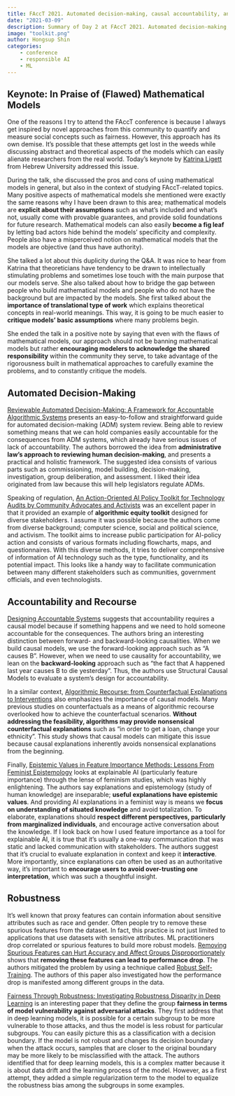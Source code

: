 ```yaml
---
title: FAccT 2021. Automated decision-making, causal accountability, and robustness
date: "2021-03-09"
description: Summary of Day 2 at FAccT 2021. Automated decision-making, accountability and recourse, and model robustness
image: "toolkit.png"
author: Hongsup Shin
categories: 
    - conference
    - responsible AI
    - ML
---
```


## Keynote: In Praise of (Flawed) Mathematical Models

One of the reasons I try to attend the FAccT conference is because I always get inspired by novel approaches from this community to quantify and measure social concepts such as fairness. However, this approach has its own demise. It's possible that these attempts get lost in the weeds while discussing abstract and theoretical aspects of the models which can easily alienate researchers from the real world. Today's keynote by [Katrina Ligett](https://www.cs.huji.ac.il/~katrina/) from Hebrew University addressed this issue.

During the talk, she discussed the pros and cons of using mathematical models in general, but also in the context of studying FAccT-related topics. Many positive aspects of mathematical models she mentioned were exactly the same reasons why I have been drawn to this area; mathematical models are **explicit about their assumptions** such as what's included and what's not, usually come with provable guarantees, and provide solid foundations for future research. Mathematical models can also easily **become a fig leaf** by letting bad actors hide behind the models' specificity and complexity. People also have a misperceived notion on mathematical models that the models are objective (and thus have authority).

She talked a lot about this duplicity during the Q&A. It was nice to hear from Katrina that theoreticians have tendency to be drawn to intellectually stimulating problems and sometimes lose touch with the main purpose that our models serve. She also talked about how to bridge the gap between people who build mathematical models and people who do not have the background but are impacted by the models. She first talked about the **importance of translational type of work** which explains theoretical concepts in real-world meanings. This way, it is going to be much easier to **critique models' basic assumptions** where many problems begin.

She ended the talk in a positive note by saying that even with the flaws of mathematical models, our approach should not be banning mathematical models but rather **encouraging modelers to acknowledge the shared responsibility** within the community they serve, to take advantage of the rigorousness built in mathematical approaches to carefully examine the problems, and to constantly critique the models.

## Automated Decision-Making

[Reviewable Automated Decision-Making: A Framework for Accountable Algorithmic Systems](https://dl.acm.org/doi/pdf/10.1145/3442188.3445921) presents an easy-to-follow and straightforward guide for automated decision-making (ADM) system review. Being able to review something means that we can hold companies easily accountable for the consequences from ADM systems, which already have serious issues of lack of accountability. The authors borrowed the idea from **administrative law's approach to reviewing human decision-making**, and presents a practical and holistic framework. The suggested idea consists of various parts such as commissioning, model building, decision-making, investigation, group deliberation, and assessment. I liked their idea originated from law because this will help legislators regulate ADMs.

Speaking of regulation, [An Action-Oriented AI Policy Toolkit for Technology Audits by Community Advocates and Activists](https://dl.acm.org/doi/epdf/10.1145/3442188.3445938) was an excellent paper in that it provided an example of **algorithmic equity toolkit** designed for diverse stakeholders. I assume it was possible because the authors come from diverse background; computer science, social and political science, and activism. The toolkit aims to increase public participation for AI-policy action and consists of various formats including flowcharts, maps, and questionnaires. With this diverse methods, it tries to deliver comprehensive of information of AI technology such as the type, functionality, and its potential impact. This looks like a handy way to facilitate communication between many different stakeholders such as communities, government officials, and even technologists.

## Accountability and Recourse

[Designing Accountable Systems](https://dl.acm.org/doi/pdf/10.1145/3442188.3445905) suggests that accountability requires a causal model because if something happens and we need to hold someone accountable for the consequences. The authors bring an interesting distinction between forward- and backward-looking causalities. When we build causal models, we use the forward-looking approach such as "A causes B". However, when we need to use causality for accountability, we lean on the **backward-looking** approach such as "the fact that A happened last year causes B to die yesterday". Thus, the authors use Structural Causal Models to evaluate a system's design for accountability.

In a similar context, [Algorithmic Recourse: from Counterfactual Explanations to Interventions](https://dl.acm.org/doi/pdf/10.1145/3442188.3445899) also emphasizes the importance of causal models. Many previous studies on counterfactuals as a means of algorithmic recourse overlooked how to achieve the counterfactual scenarios. **Without addressing the feasibility, algorithms may provide nonsensical counterfactual explanations** such as "in order to get a loan, change your ethnicity". This study shows that causal models can mitigate this issue because causal explanations inherently avoids nonsensical explanations from the beginning.

Finally, [Epistemic Values in Feature Importance Methods: Lessons From Feminist Epistemology](https://dl.acm.org/doi/pdf/10.1145/3442188.3445943) looks at explainable AI (particularly feature importance) through the lense of feminism studies, which was highly enlightening. The authors say explanations and epistemology (study of human knowledge) are inseparable; **useful explanations have epistemic values**. And providing AI explanations in a feminist way is means we **focus on understanding of situated knowledge** and avoid totalization. To elaborate, explanations should **respect different perspectives, particularly from marginalized individuals**, and encourage active conversation about the knowledge. If I look back on how I used feature importance as a tool for explainable AI, it is true that it's usually a one-way communication that was static and lacked communication with stakeholders. The authors suggest that it's crucial to evaluate explanation in context and keep it **interactive**. More importantly, since explanations can often be used as an authoritative way, it's important to **encourage users to avoid over-trusting one interpretation**, which was such a thoughtful insight.

## Robustness

It's well known that proxy features can contain information about sensitive attributes such as race and gender. Often people try to remove these spurious features from the dataset. In fact, this practice is not just limited to applications that use datasets with sensitive attributes. ML practitioners drop correlated or spurious features to build more robust models. [Removing Spurious Features can Hurt Accuracy and Affect Groups Disproportionately](https://dl.acm.org/doi/pdf/10.1145/3442188.3445883) shows that **removing these features can lead to performance drop**. The authors mitigated the problem by using a technique called [Robust Self-Training](https://arxiv.org/abs/2002.10716). The authors of this paper also investigated how the performance drop is manifested among different groups in the data.

[Fairness Through Robustness: Investigating Robustness Disparity in Deep Learning](https://dl.acm.org/doi/pdf/10.1145/3442188.3445910) is an interesting paper that they define the group **fairness in terms of model vulnerability against adversarial attacks**. They first address that in deep learning models, it is possible for a certain subgroup to be more vulnerable to those attacks, and thus the model is less robust for particular subgroups. You can easily picture this as a classification with a decision boundary. If the model is not robust and changes its decision boundary when the attack occurs, samples that are closer to the original boundary may be more likely to be misclassified with the attack. The authors identified that for deep learning models, this is a complex matter because it is about data drift and the learning process of the model. However, as a first attempt, they added a simple regularization term to the model to equalize the robustness bias among the subgroups in some examples.
